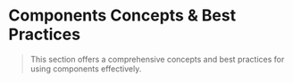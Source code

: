 # Components Concepts & Best Practices

> This section offers a comprehensive concepts and best practices for using components effectively.
